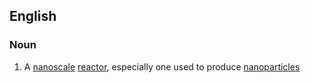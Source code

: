 ==English==

===Noun===
{{en-noun}}

#{{chemistry}} A [[nanoscale]] [[reactor]], especially one used to produce [[nanoparticle]]s